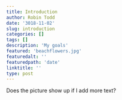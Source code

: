 ```yaml
---
title: Introduction
author: Robin Todd
date: '3018-11-02'
slug: introduction
categories: []
tags: []
description: 'My goals'
featured: 'beachflowers.jpg'
featuredalt: ''
featuredpath: 'date'
linktitle: ''
type: post
---
```



Does the picture show up if I add more text?